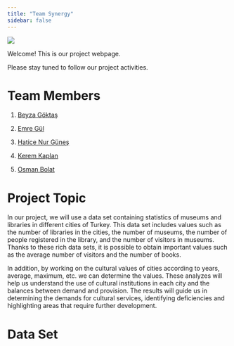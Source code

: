 ```yaml
---
title: "Team Synergy"
sidebar: false 
---
```

![](images/synergy_logo.png){fig-align="center"}

Welcome! This is our project webpage.

Please stay tuned to follow our project activities.


# Team Members

1.  [Beyza Göktaş](https://emu-hacettepe-analytics.github.io/emu430-fall2023-beyzagoktas/)

2.  [Emre Gül](https://emu-hacettepe-analytics.github.io/emu430-fall2023-emregul57/)

3.  [Hatice Nur Güneş](https://emu-hacettepe-analytics.github.io/emu430-fall2023-haticenurgunes/)

4.  [Kerem Kaplan](https://emu-hacettepe-analytics.github.io/emu430-fall2023-keremkpln/)

5.  [Osman Bolat](https://emu-hacettepe-analytics.github.io/emu430-fall2023-OsmanBOLAT/)

# Project Topic

In our project, we will use a data set containing statistics of museums and libraries in different cities of Turkey. This data set includes values such as the number of libraries in the cities, the number of museums, the number of people registered in the library, and the number of visitors in museums. Thanks to these rich data sets, it is possible to obtain important values such as the average number of visitors and the number of books.

In addition, by working on the cultural values of cities according to years, average, maximum, etc. we can determine the values. These analyzes will help us understand the use of cultural institutions in each city and the balances between demand and provision. The results will guide us in determining the demands for cultural services, identifying deficiencies and highlighting areas that require further development.

# Data Set

